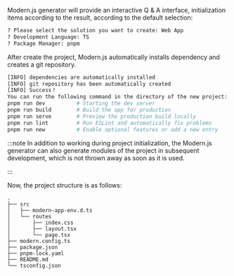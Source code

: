 Modern.js generator will provide an interactive Q & A interface, initialization items according to the result, according to the default selection:

```bash
? Please select the solution you want to create: Web App
? Development Language: TS
? Package Manager: pnpm
```

After create the project, Modern.js automatically installs dependency and creates a git repository.

```bash
[INFO] dependencies are automatically installed
[INFO] git repository has been automatically created
[INFO] Success！
You can run the following command in the directory of the new project:
pnpm run dev          # Starting the dev server
pnpm run build        # Build the app for production
pnpm run serve        # Preview the production build locally
pnpm run lint         # Run ESLint and automatically fix problems
pnpm run new          # Enable optional features or add a new entry
```

:::note
In addition to working during project initialization, the Modern.js generator can also generate modules of the project in subsequent development, which is not thrown away as soon as it is used.

:::

Now, the project structure is as follows:

```
.
├── src
│   ├── modern-app-env.d.ts
│   └── routes
│       ├── index.css
│       ├── layout.tsx
│       └── page.tsx
├── modern.config.ts
├── package.json
├── pnpm-lock.yaml
├── README.md
└── tsconfig.json
```
